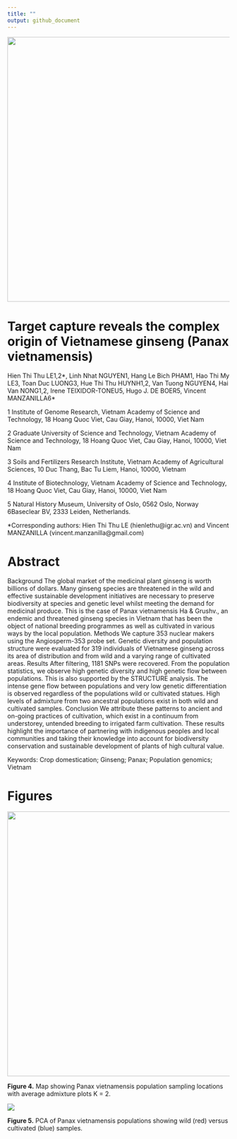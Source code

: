 ```yaml
---
title: ""
output: github_document
---
```

<p align="center">
<img width="920" height="600" src="https://github.com/vincentmanz/Ginseng/blob/main/image/S%C3%A2m%20Ng%E1%BB%8Dc%20Linh.jpg?raw=true">
</p>


# Target capture reveals the complex origin of Vietnamese ginseng (Panax vietnamensis)

Hien Thi Thu LE1,2\*, Linh Nhat NGUYEN1, Hang Le Bich PHAM1, Hao Thi My LE3, Toan  Duc LUONG3, Hue Thi Thu HUYNH1,2, Van Tuong NGUYEN4, Hai Van NONG1,2, Irene TEIXIDOR-TONEU5, Hugo J. DE BOER5, Vincent MANZANILLA6\*

1 Institute of Genome Research, Vietnam Academy of Science and Technology, 18 Hoang Quoc Viet, Cau Giay, Hanoi, 10000, Viet Nam  

2 Graduate University of Science and Technology, Vietnam Academy of Science and Technology, 18 Hoang Quoc Viet, Cau Giay, Hanoi, 10000, Viet Nam

3 Soils and Fertilizers Research Institute, Vietnam Academy of Agricultural Sciences, 10 Duc Thang, Bac Tu Liem, Hanoi, 10000, Vietnam

4 Institute of Biotechnology, Vietnam Academy of Science and Technology, 18 Hoang Quoc Viet, Cau Giay, Hanoi, 10000, Viet Nam

5 Natural History Museum, University of Oslo, 0562 Oslo, Norway
6Baseclear BV, 2333 Leiden, Netherlands. 

*Corresponding authors: Hien Thi Thu LE (hienlethu@igr.ac.vn) and Vincent MANZANILLA (vincent.manzanilla@gmail.com)



# Abstract

Background The global market of the medicinal plant ginseng is worth billions of dollars. Many ginseng species are threatened in the wild and effective sustainable development initiatives are necessary to preserve biodiversity at species and genetic level whilst meeting the demand for medicinal produce. This is the case of Panax vietnamensis Ha & Grushv., an endemic and threatened ginseng species in Vietnam that has been the object of national breeding programmes as well as cultivated in various ways by the local population. 
Methods We capture 353 nuclear makers using the Angiosperm-353 probe set. Genetic diversity and population structure were evaluated for 319 individuals of Vietnamese ginseng across its area of distribution and from wild and a varying range of cultivated areas. 
Results After filtering, 1181 SNPs were recovered. From the population statistics, we observe high genetic diversity and high genetic flow between populations. This is also supported by the STRUCTURE analysis. The intense gene flow between populations and very low genetic differentiation is observed regardless of the populations wild or cultivated statues. High levels of admixture from two ancestral populations exist in both wild and cultivated samples. 
Conclusion We attribute these patterns to ancient and on-going practices of cultivation, which exist in a continuum from understorey, untended breeding to irrigated farm cultivation. These results highlight the importance of partnering with indigenous peoples and local communities and taking their knowledge into account for biodiversity conservation and sustainable development of plants of high cultural value. 

Keywords: Crop domestication; Ginseng; Panax; Population genomics; Vietnam

# Figures

<p align="center">
<img width="920" height="600" src="https://github.com/vincentmanz/Ginseng/blob/main/Figures/Figure%204%20Admixture%20average%20on%20map.png?raw=true">

**Figure 4.** Map showing Panax vietnamensis population sampling locations with average admixture plots K = 2. 

<img  src="https://github.com/vincentmanz/Ginseng/blob/main/Figures/Figure%205%20PCA%20wild%20vs%20cultivated.png?raw=true">

**Figure 5.** PCA of Panax vietnamensis populations showing wild (red) versus cultivated (blue) samples. 
</p>